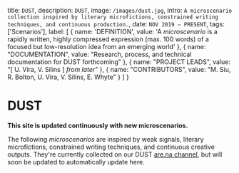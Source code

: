 
  title: `DUST`,
  description: `DUST`,
  image: `/images/dust.jpg`,
  intro: `A microscenario collection inspired by literary microfictions, constrained writing techniques, and continuous production.`,
  date: `NOV 2019 – PRESENT`,
  tags: ['Scenarios'],
  label: [
    { 
      name: 'DEFINITION',
      value: 'A *microscenario* is a rapidly written, highly compressed expression (max. 100 words) of a focused but low-resolution idea from an emerging world'
    },
    {
      name: "DOCUMENTATION",
      value: "Research, process, and technical documentation for DUST forthcoming"
    },
    {
      name: "PROJECT LEADS",
      value: "[ U. Vira, V. Silins ] *from later*"
    },
    {
      name: "CONTRIBUTORS",
      value: "M. Siu, R. Bolton, U. Vira, V. Silins, E. Whyte"
    }
  ]
}

# DUST

**This site is updated continuously with new microscenarios.**   

<Label meta={meta} />

The following *microscenarios* are inspired by weak signals, literary microfictions, constrained writing techniques, and continuous creative outputs. They're currently collected on our DUST [are.na channel](https://www.are.na/from-later/dust-kq-fkdsqrss), but will soon be updated to automatically update here.

<DustEntries />



